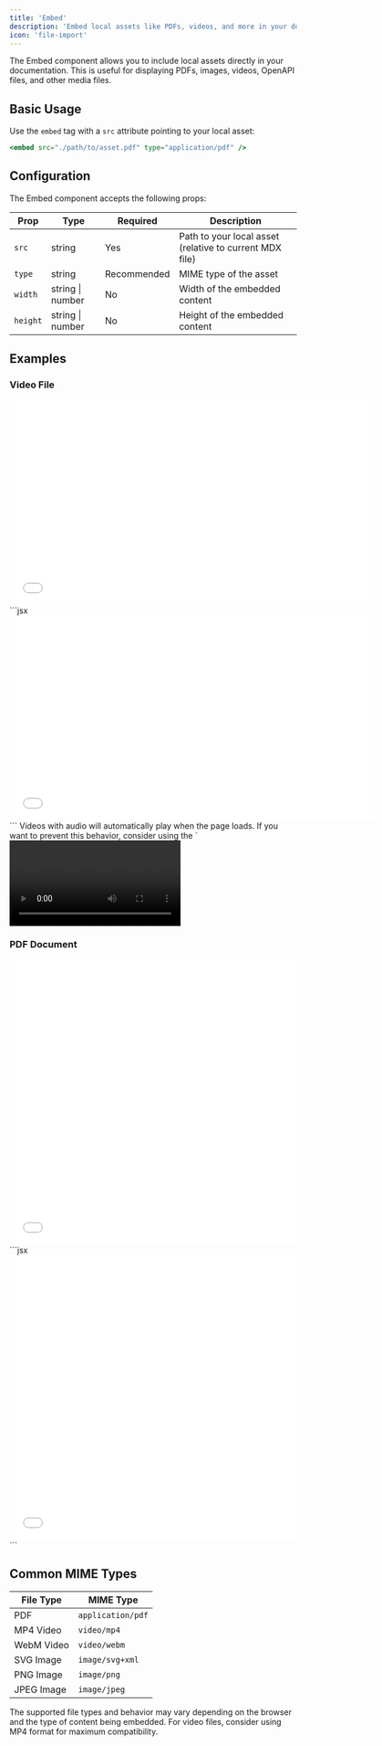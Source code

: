```yaml
---
title: 'Embed'
description: 'Embed local assets like PDFs, videos, and more in your documentation'
icon: 'file-import'
---
```


The Embed component allows you to include local assets directly in your documentation. This is useful for displaying PDFs, images, videos, OpenAPI files, and other media files.

## Basic Usage

Use the `embed` tag with a `src` attribute pointing to your local asset:

```jsx
<embed src="./path/to/asset.pdf" type="application/pdf" />
```

## Configuration

The Embed component accepts the following props:

| Prop | Type | Required | Description |
|------|------|----------|-------------|
| `src` | string | Yes | Path to your local asset (relative to current MDX file) |
| `type` | string | Recommended | MIME type of the asset |
| `width` | string \| number | No | Width of the embedded content |
| `height` | string \| number | No | Height of the embedded content |

## Examples

### Video File

<Tabs>
    <Tab title="Example">
        <embed 
            src="./growing-fern.mp4" 
            type="video/mp4"
            width="640"
            height="360"
        />
    </Tab>
    <Tab title="Markdown">
        ```jsx
        <embed 
            src="./growing-fern.mp4" 
            type="video/mp4"
            width="640"
            height="360"
        />
        ```
    </Tab>
</Tabs>

<Note>
    Videos with audio will automatically play when the page loads. If you want to prevent this behavior, consider using the `<video>` component instead, which provides more control over playback.
</Note>

### PDF Document

<Tabs>
    <Tab title="Example">
        <embed 
            src="./all-about-ferns.pdf" 
            type="application/pdf"
            width="100%"
            height="500px"
        />
    </Tab>
    <Tab title="Markdown">
        ```jsx
        <embed 
            src="./all-about-ferns.pdf" 
            type="application/pdf"
            width="100%"
            height="500px"
        />
        ```
    </Tab>
</Tabs>

## Common MIME Types

| File Type | MIME Type |
|-----------|-----------|
| PDF | `application/pdf` |
| MP4 Video | `video/mp4` |
| WebM Video | `video/webm` |
| SVG Image | `image/svg+xml` |
| PNG Image | `image/png` |
| JPEG Image | `image/jpeg` |

<Note>
    The supported file types and behavior may vary depending on the browser and the type of content being embedded. For video files, consider using MP4 format for maximum compatibility.
</Note>